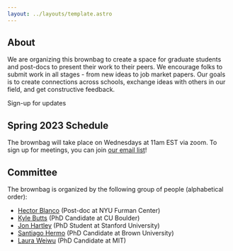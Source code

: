 ```yaml
---
layout: ../layouts/template.astro
---
```



<Splash />

## About

We are organizing this brownbag to create a space for graduate students and post-docs to present their work to their peers. We encourage folks to submit work in all stages - from new ideas to job market papers. Our goals is to create connections across schools, exchange ideas with others in our field, and get constructive feedback.

<LinkArrow href="http://eepurl.com/idlgwP">Sign-up for updates</LinkArrow>


## Spring 2023 Schedule

The brownbag will take place on Wednesdays at 11am EST via zoom. To sign up for meetings, you can join <a class='text-alice-500 underline' href="http://eepurl.com/idlgwP">our email list</a>! 

<WorkshopItem
  day = "02/01/2023"
  paper = "The Dynamic Allocation of Public Housing: Policy and Spillovers"
  paper_href = "https://kwokhao.io/papers/btoPaper-IO.pdf"
  presenter = "Kwok-Hao Lee"
  presenter_href = "https://kwokhao.io"
  coauthors = "Coauthored with <a class='text-alice-500 underline' href='https://aferdowsian.github.io/'>Andrew Ferdowsian</a> and <a class='text-alice-500 underline' href='https://lutheryap.github.io/'>Luther Yap</a>."
  type = "Job Market Paper"
/>

<WorkshopItem
  day = "02/08/2023"
  paper = "The Emergence of Exclusionary Zoning Across American Cities"
  paper_href = "https://www.tom-cui.com/assets/pdfs/LotsEZ_Latest.pdf"
  presenter = "Tom Cui"
  presenter_href = "https://www.tom-cui.com"
  type = "Job Market Paper"
/>

<WorkshopItem
  day = "02/15/2023"
  paper = "An equilibrium model of city with traffic-induced air pollution dispersion"
  paper_href = "https://papers.ssrn.com/sol3/papers.cfm?abstract_id=4287444"
  presenter = "Mohamed Bahlali"
  coauthors = "Coauthored with Quentin Petit."
  type = "60 Minute Session"
/>

<WorkshopItem
  day = "02/22/2023"
  paper = "The Effect of Short-Term Rentals on Local Consumption Amenities: Evidence from Madrid"
  paper_href = "https://papers.ssrn.com/sol3/papers.cfm?abstract_id=4000918"
  presenter = "Alberto Hidalgo"
  presenter_href = "https://www.albertohidalgo.org"
  coauthors = "Coauthored with <a class='text-alice-500 underline' href='https://riccaboni.weebly.com'>Massimo Riccaboni</a> and Francisco J. Velázques."
  type = "30 Minute Session"
/>

<WorkshopItem
  day = "02/22/2023"
  paper = "On the other side of the creek: The persistence and evolution of colonial ethno-racial segregation"
  presenter = "Guillermo Woo-Mora"
  presenter_href = "https://woomora.github.io"
  type = "30 Minute Session"
/>

<WorkshopItem
  day = "03/01/2023"
  paper = "The (Express)Way to Segregation: Evidence from Chicago"
  presenter = "Sara Bagagli"
  presenter_href = "https://sarabagagli.github.io"
  type = "60 Minute Session"
/>

<WorkshopItem
  day = "03/08/2023"
  paper = "Estimating demand for bike-shares with stockouts"
  paper_href = "https://drive.google.com/file/d/1nF33SvVhswqZ2oXBW_OrFSa0oKDo2rIP/view"
  presenter = "Natalie Yang"
  presenter_href = "https://sites.google.com/view/natalieyang/home"
  type = "60 Minute Session"
/>

<WorkshopItem
  day = "03/15/2023"
  paper = "Urban Policy and Spatial Exposure to Environmental Risk"
  paper_href = "https://www.aospital.com/uploads/ospital_jmp.pdf"
  presenter = "Augusto Ospital"
  presenter_href = "https://www.aospital.com"
  coauthors = "Coauthored with ."
  type = "Job Market Paper"
/>

<WorkshopItem
  day = "04/05/2023"
  paper = "A Unified Framework for Dynamic Treatment Effect Estimation in Interactive Fixed Effect Models"
  paper_href = "https://drive.google.com/file/d/1bJ6uGWGwvxR5B_XfgMZuXavrx30MZf6y/view"
  presenter = "Kyle Butts"
  presenter_href = "https://kylebutts.com"
  coauthors = "Coauthored with <a class='text-alice-500 underline' href='https://sites.google.com/msu.edu/nicholasbrown'>Nicholas Brown</a>."
  type = "60 Minute Session"
/>


<WorkshopItem
  day = "04/12/2023"
  paper = "Why Have Warmer Cities Grown?"
  presenter = "Matthew Easton"
  presenter_href = "https://www.matthew-easton.com"
  type = "30 Minute Session"
/>

<WorkshopItem
  day = "04/12/2023"
  paper = "The Changing Geography of American Poverty"
  presenter = "Michael Neubauer"
  type = "30 Minute Session"
/>

<WorkshopItem
  day = "04/19/2023"
  paper = "The Unintended Effect of Transfers on Intimate Partner Violence: Lessons from Housing Lotteries in Argentina"
  presenter = "Bruno Cardinale Lagomarsino"
  presenter_href = "https://watson.brown.edu/gpd/portfolio/bruno-cardinale-lagomarsino/"
  coauthors = "Coauthored with Martín A. Rossi."
  type = "60 Minute Session"
/>

<WorkshopItem
  day = "04/26/2023"
  paper = "Touristification and incumbent residents: evidence from personal income tax records"
  presenter = "Jorge Ferreira"
  type = "30 Minute Session"
/>

<WorkshopItem
  day = "04/26/2023"
  paper = "Land Use Regulation, Housing Markets, and Segregation: Evidence from Houston's 1998 Subdivision Reform"
  presenter = "Raheem Chaudhry"
  presenter_href = "https://raheemchaudhry.com"
  type = "30 Minute Session"
/>

<WorkshopItem
  day = "05/03/2023"
  paper = "The Effects of Highways on Job Access, Segregation, and Intergenerational Mobility: Evidence from Historical Administrative Data"
  presenter = "Laura Weiwu"
  type = "60 Minute Session"
/>






## Committee

The brownbag is organized by the following group of people (alphabetical order):

- [Hector Blanco](https://hector-blanco.github.io) (Post-doc at NYU Furman Center)
- [Kyle Butts](https://kylebutts.com/) (PhD Candidate at CU Boulder)
- [Jon Hartley](http://www.jonathanhartley.net) (PhD Student at Stanford University)
- [Santiago Hermo](https://santiagohermo.github.io) (PhD Candidate at Brown University)
- [Laura Weiwu](https://www.lauraweiwu.com) (PhD Candidate at MIT)


